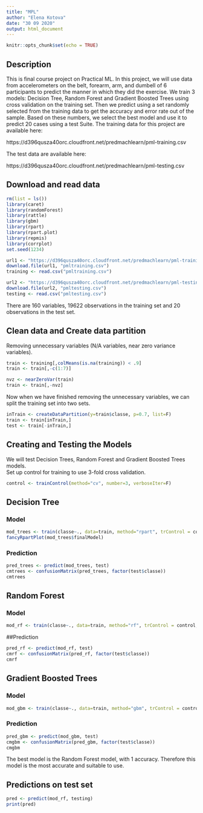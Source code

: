```yaml
---
title: "MPL"
author: "Elena Kotova"
date: "30 09 2020"
output: html_document
---
```


```r
knitr::opts_chunk$set(echo = TRUE)
```

## Description

This is final course project on Practical ML. In this project, we will use data from accelerometers on the belt, forearm, arm, and dumbell of 6 participants to predict the manner in which they did the exercise. We train 3 models: Decision Tree, Random Forest and Gradient Boosted Trees using cross validation on the training set. Then we predict using a set randomly selected from the training data to get the accuracy and error rate out of the sample. Based on these numbers, we select the best model and use it to predict 20 cases using a test Suite.
The training data for this project are available here:

https://d396qusza40orc.cloudfront.net/predmachlearn/pml-training.csv

The test data are available here:

https://d396qusza40orc.cloudfront.net/predmachlearn/pml-testing.csv

## Download and read data

```r
rm(list = ls())
library(caret)
library(randomForest)
library(rattle)
library(gbm)
library(rpart)
library(rpart.plot)
library(repmis)
library(corrplot)
set.seed(1234)

url1 <- "https://d396qusza40orc.cloudfront.net/predmachlearn/pml-training.csv"
download.file(url1, "pmltraining.csv")
training <- read.csv("pmltraining.csv")

url2 <- "https://d396qusza40orc.cloudfront.net/predmachlearn/pml-testing.csv"
download.file(url2, "pmltesting.csv")
testing <- read.csv("pmltesting.csv")

```
There are 160 variables, 19622 observations in the training set and 20 observations in the test set.

## Clean data and Create data partition

Removing unnecessary variables (N/A variables, near zero variance variables). 

```r

train <- training[,colMeans(is.na(training)) < .9] 
train <- train[,-c(1:7)] 

nvz <- nearZeroVar(train)
train <- train[,-nvz]

```

Now when we have finished removing the unnecessary variables, we can split the training set into two sets. 

```r
inTrain <- createDataPartition(y=train$classe, p=0.7, list=F)
train <- train[inTrain,]
test <- train[-inTrain,]
```

## Creating and Testing the Models
We will test  Decision Trees, Random Forest and Gradient Boosted Trees models.  
Set up control for training to use 3-fold cross validation.

```r
control <- trainControl(method="cv", number=3, verboseIter=F)
```

## Decision Tree
### Model
```r
mod_trees <- train(classe~., data=train, method="rpart", trControl = control, tuneLength = 5)
fancyRpartPlot(mod_trees$finalModel)
```

### Prediction
```r
pred_trees <- predict(mod_trees, test)
cmtrees <- confusionMatrix(pred_trees, factor(test$classe))
cmtrees
```

## Random Forest
### Model
```r
mod_rf <- train(classe~., data=train, method="rf", trControl = control, tuneLength = 5)
```

##Prediction
```r
pred_rf <- predict(mod_rf, test)
cmrf <- confusionMatrix(pred_rf, factor(test$classe))
cmrf

```

## Gradient Boosted Trees
### Model
```r
mod_gbm <- train(classe~., data=train, method="gbm", trControl = control, tuneLength = 5, verbose = F)

```

### Prediction
```r
pred_gbm <- predict(mod_gbm, test)
cmgbm <- confusionMatrix(pred_gbm, factor(test$classe))
cmgbm
```

The best model is the Random Forest model, with 1 accuracy. Therefore this model is the most accurate and suitable to use.

## Predictions on test set
```r
pred <- predict(mod_rf, testing)
print(pred)
```











